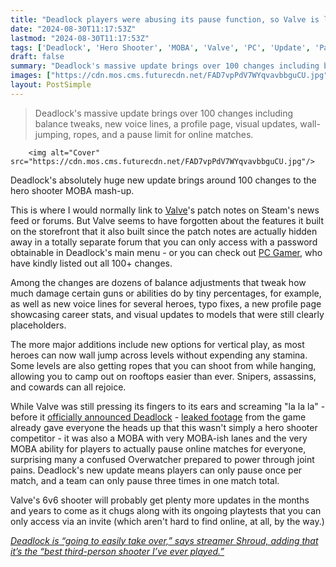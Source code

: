 ```yaml
---
title: "Deadlock players were abusing its pause function, so Valve is limiting their powers in the MOBA/shooter hybrid's first major patch"
date: "2024-08-30T11:17:53Z"
lastmod: "2024-08-30T11:17:53Z"
tags: ['Deadlock', 'Hero Shooter', 'MOBA', 'Valve', 'PC', 'Update', 'Patch Notes', 'Balance Changes', 'New Features', 'Wall Jump', 'Ropes']
draft: false
summary: "Deadlock's massive update brings over 100 changes including balance tweaks, new voice lines, a profile page, visual updates, wall-jumping, ropes, and a pause limit for online matches."
images: ["https://cdn.mos.cms.futurecdn.net/FAD7vpPdV7WYqvavbbguCU.jpg"]
layout: PostSimple
---
```

> Deadlock's massive update brings over 100 changes including balance tweaks, new voice lines, a profile page, visual updates, wall-jumping, ropes, and a pause limit for online matches.


        <img alt="Cover" src="https://cdn.mos.cms.futurecdn.net/FAD7vpPdV7WYqvavbbguCU.jpg"/>
        
Deadlock's absolutely huge new update brings around 100 changes to the hero shooter MOBA mash-up.

This is where I would normally link to [Valve](https://www.gamesradar.com/tag/valve/)'s patch notes on Steam's news feed or forums. But Valve seems to have forgotten about the features it built on the storefront that it also built since the patch notes are actually hidden away in a totally separate forum that you can only access with a password obtainable in Deadlock's main menu - or you can check out [PC Gamer](https://www.pcgamer.com/games/moba/deadlocks-first-major-patch-adds-wall-jumping-and-over-a-hundred-balance-changes/?utm_source=twitter.com&utm_campaign=socialflow&utm_medium=social), who have kindly listed out all 100+ changes.

Among the changes are dozens of balance adjustments that tweak how much damage certain guns or abilities do by tiny percentages, for example, as well as new voice lines for several heroes, typo fixes, a new profile page showcasing career stats, and visual updates to models that were still clearly placeholders. 

The more major additions include new options for vertical play, as most heroes can now wall jump across levels without expending any stamina. Some levels are also getting ropes that you can shoot from while hanging, allowing you to camp out on rooftops easier than ever. Snipers, assassins, and cowards can all rejoice. 

While Valve was still pressing its fingers to its ears and screaming "la la la" - before it [officially announced Deadlock](https://www.gamesradar.com/games/moba/valve-finally-lifts-the-lid-on-the-overwatch-meets-dota-hero-shooter-everyone-already-knew-it-was-making/) - [leaked footage](https://www.gamesradar.com/games/third-person-shooter/valves-rumored-overwatch-rival-has-19-playable-heroes-bioshock-infinite-esque-rails-and-dota-style-lanes-in-allegedly-leaked-footage/) from the game already gave everyone the heads up that this wasn't simply a hero shooter competitor - it was also a MOBA with very MOBA-ish lanes and the very MOBA ability for players to actually pause online matches for everyone, surprising many a confused Overwatcher prepared to power through joint pains. Deadlock's new update means players can only pause once per match, and a team can only pause three times in one match total.

Valve's 6v6 shooter will probably get plenty more updates in the months and years to come as it chugs along with its ongoing playtests that you can only access via an invite (which aren't hard to find online, at all, by the way.)

[<em>Deadlock is “going to easily take over,” says streamer Shroud, adding that it’s the “best third-person shooter I’ve ever played.”</em>](https://www.gamesradar.com/games/third-person-shooter/deadlock-is-going-to-easily-take-over-says-streamer-shroud-adding-that-its-the-best-third-person-shooter-ive-ever-played/)
        